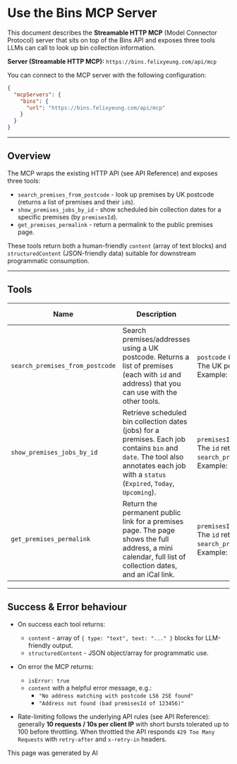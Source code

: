 
# Use the Bins MCP Server

This document describes the **Streamable HTTP MCP** (Model Connector Protocol) server that sits on top of the Bins API and exposes three tools LLMs can call to look up bin collection information.

**Server (Streamable HTTP MCP):** `https://bins.felixyeung.com/api/mcp`

You can connect to the MCP server with the following configuration:

```json
{
  "mcpServers": {
    "bins": {
      "url": "https://bins.felixyeung.com/api/mcp"
    }
  }
}
```

---

## Overview

The MCP wraps the existing HTTP API (see <Link href="/docs/api">API Reference</Link>) and exposes three tools:

- `search_premises_from_postcode` - look up premises by UK postcode (returns a list of premises and their `id`s).
- `show_premises_jobs_by_id` - show scheduled bin collection dates for a specific premises (by `premisesId`).
- `get_premises_permalink` - return a permalink to the public premises page.

These tools return both a human-friendly `content` (array of text blocks) and `structuredContent` (JSON-friendly data) suitable for downstream programmatic consumption.

---

## Tools

<div style={{ fontSize: "0.8rem"}}>

| Name                            | Description                                                                                                                                                                           | Parameters                                                                                                  | Sample prompt                                                    |
| ------------------------------- | ------------------------------------------------------------------------------------------------------------------------------------------------------------------------------------- | ----------------------------------------------------------------------------------------------------------- | ---------------------------------------------------------------- |
| `search_premises_from_postcode` | Search premises/addresses using a UK postcode. Returns a list of premises (each with `id` and address) that you can use with the other tools.                                         | `postcode` (string, required) - The UK postcode to search. Example: `LS6 2SE`.                              | _"Find addresses for postcode LS6 2SE"_                          |
| `show_premises_jobs_by_id`      | Retrieve scheduled bin collection dates (jobs) for a premises. Each job contains `bin` and `date`. The tool also annotates each job with a `status` (`Expired`, `Today`, `Upcoming`). | `premisesId` (integer, required) - The `id` returned by `search_premises_from_postcode`. Example: `842289`. | _"Show me the next bin collection dates for premises 842289."_   |
| `get_premises_permalink`        | Return the permanent public link for a premises page. The page shows the full address, a mini calendar, full list of collection dates, and an iCal link.                              | `premisesId` (integer, required) - The `id` returned by `search_premises_from_postcode`. Example: `842289`. | _"Give me the permalink for premises 842289 so I can share it."_ |

</div>

---

## Success & Error behaviour

- On success each tool returns:
  - `content` - array of `{ type: "text", text: "..." }` blocks for LLM-friendly output.
  - `structuredContent` - JSON object/array for programmatic use.

- On error the MCP returns:
  - `isError: true`
  - `content` with a helpful error message, e.g.:
    - `"No address matching with postcode LS6 2SE found"`
    - `"Address not found (bad premisesId of 123456)"`

- Rate-limiting follows the underlying API rules (see <Link href="/docs/api">API Reference</Link>): generally **10 requests / 10s per client IP** with short bursts tolerated up to 100 before throttling. When throttled the API responds `429 Too Many Requests` with `retry-after` and `x-retry-in` headers.

<Callout type="info">This page was generated by AI</Callout>

